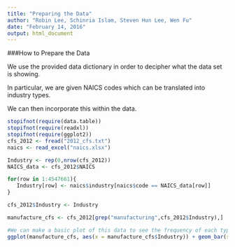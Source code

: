 ```yaml
---
title: "Preparing the Data"
author: "Robin Lee, Schinria Islam, Steven Hun Lee, Wen Fu"
date: "February 14, 2016"
output: html_document
---
```


###How to Prepare the Data

We use the provided data dictionary in order to decipher what the data set is showing.

In particular, we are given NAICS codes which can be translated into industry types.

We can then incorporate this within the data.

```r
stopifnot(require(data.table))
stopifnot(require(readxl))
stopifnot(require(ggplot2))
cfs_2012 <- fread("2012_cfs.txt")
naics <- read_excel("naics.xlsx")

Industry <- rep(0,nrow(cfs_2012))
NAICS_data <- cfs_2012$NAICS

for(row in 1:4547661){
   Industry[row] <- naics$industry[naics$code == NAICS_data[row]]
}

cfs_2012$Industry <- Industry

manufacture_cfs <- cfs_2012[grep("manufacturing",cfs_2012$Industry),]

#We can make a basic plot of this data to see the frequency of each type of manufacturing
ggplot(manufacture_cfs, aes(x = manufacture_cfs$Industry)) + geom_bar(stat = "count") + theme(axis.text.x = element_text(angle=90, hjust=1, vjust=0.5, size=9))

```

